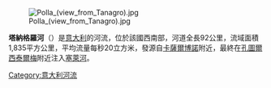 [[Image:Polla_(view_from_Tanagro).jpg|right]]

'''塔納格羅河'''（{{lang-it|Tanagro}}）是[[意大利|意大利]]的河流，位於該國西南部，河道全長92公里，流域面積1,835平方公里，平均流量每秒20立方米，發源自[[卡薩爾博諾|卡薩爾博諾]]附近，最終在[[孔圖爾西泰爾梅|孔圖爾西泰爾梅]]附近注入[[塞萊河_(意大利)|塞萊河]]。

{{coord|40|38|N|15|14|E|display=title|region:IT_type:river_source:GNS-enwiki}}

{{Italy-geo-stub}}
[[Category:意大利河流|Category:意大利河流]]